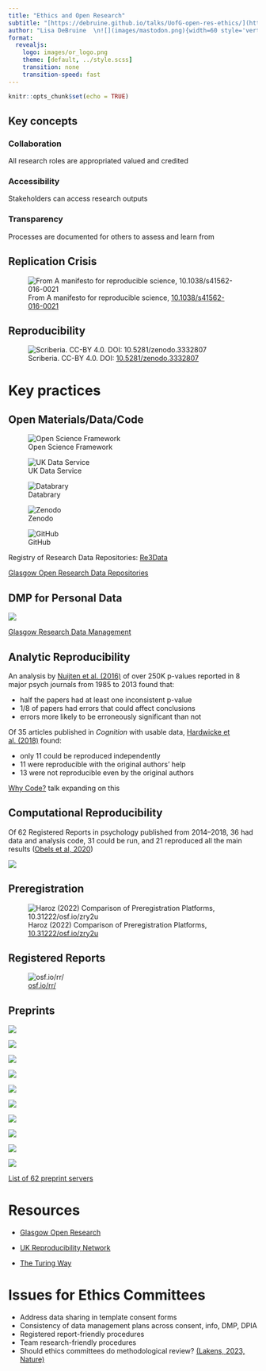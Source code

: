 ```yaml
---
title: "Ethics and Open Research"
subtitle: "[https://debruine.github.io/talks/UofG-open-res-ethics/](https://debruine.github.io/talks/UofG-open-res-ethics/)"
author: "Lisa DeBruine  \n![](images/mastodon.png){width=60 style='vertical-align:middle;'} [tech.lgbt/@debruine](https://tech.lgbt/@debruine)"
format: 
  revealjs:
    logo: images/or_logo.png
    theme: [default, ../style.scss]
    transition: none
    transition-speed: fast
---
```


```r
knitr::opts_chunk$set(echo = TRUE)
```


## Key concepts

### Collaboration

All research roles are appropriated valued and credited

### Accessibility

Stakeholders can access research outputs

### Transparency

Processes are documented for others to assess and learn from


## Replication Crisis

![From A manifesto for reproducible science, [10.1038/s41562-016-0021](https://doi.org/10.1038/s41562-016-0021)](images/lego-replication.png){fig-alt="An idealized version of the hypothetico-deductive model of the scientific method. Various potential threats to this model exist (indicated in red), including lack of replication, hypothesizing after the results are known (HARKing), poor study design, low statistical power, analytical flexibility, P-hacking, publication bias and lack of data sharing."}

## Reproducibility

![Scriberia. CC-BY 4.0. DOI: [10.5281/zenodo.3332807](https://doi.org/10.5281/zenodo.3332807)](images/reproducibility.jpg){fig-alt="Image of a map map showing the 'path' from data to tools to results to code"}

# Key practices

## Open Materials/Data/Code

::: {layout-ncol=5}

![Open Science Framework](images/archives/OSF.png){fig-alt="OSF logo - blue dots"}

![UK Data Service](images/archives/UKDS.jpg){fig-alt="UKDS logo - a rainbow box"}

![Databrary](images/archives/Databrary.jpg){fig-alt="Databrary logo - a leaf"}

![Zenodo](images/archives/zenodo.png){fig-alt="Zenodo"}

![GitHub](images/archives/github.png){fig-alt="GitHub logo - an octocat"}

:::

Registry of Research Data Repositories: [Re3Data](https://www.re3data.org/)

[Glasgow Open Research Data Repositories](https://www.gla.ac.uk/myglasgow/openresearch/researchdatamanagement/repositoriesforfinaliseddata/)

## DMP for Personal Data

![](images/Glasgow-DMP.png)

[Glasgow Research Data Management](https://www.gla.ac.uk/myglasgow/openresearch/researchdatamanagement/)

## Analytic Reproducibility {.smaller}
    
An analysis by [Nuijten et al. (2016)](https://doi.org/10.3758/s13428-015-0664-2) of over 250K p-values reported in 8 major psych journals from 1985 to 2013 found that:

* half the papers had at least one inconsistent p-value 
* 1/8 of papers had errors that could affect conclusions
* errors more likely to be erroneously significant than not

Of 35 articles published in *Cognition* with usable data, [Hardwicke et al. (2018)](https://doi.org/10.1098/rsos.180448) found:

* only 11 could be reproduced independently 
* 11 were reproducible with the original authors' help
* 13 were not reproducible even by the original authors
    
[Why Code?](https://debruine.github.io/why-code/) talk expanding on this

## Computational Reproducibility

Of 62 Registered Reports in psychology published from 2014--2018, 36 had data and analysis code, 31 could be run, and 21 reproduced all the main results ([Obels et al, 2020](https://doi.org/10.1177/2515245920918872))

![](images/obels.png){alt-text="Flowchart of sample: starting from sampling frame of 188 paper, to 79 in psychology domian, to 62 in final data set, to 36 with data and code available, to 31 with runnable scripts, to 21 with reproducible results"}


## Preregistration

![Haroz (2022) Comparison of Preregistration Platforms, [10.31222/osf.io/zry2u](https://doi.org/10.31222/osf.io/zry2u)](images/prereg.png){fig-alt="The features of general-purpose preregistration services. See link for text version."}


## Registered Reports

![[osf.io/rr/](https://osf.io/rr/)](images/lego-registered-reports.png){fig-alt="LEGO minifigs measuring each other, next to a flow chart of the RR process: Develop idea, design study, stage 1 review,  collect and analyse data, write report, stage 2 review, publish report."}

## Preprints

::: {layout-ncol=5}

![](images/preprints/arxiv.png){fig-alt="arXiv logo (word with the X like a chain link)"}

![](images/preprints/africarxiv.png){fig-alt="AfricArXiv logo with Africa made of colourful stripes"}

![](images/preprints/biorxiv.png){fig-alt="bioRxiv logo (word with red R)"}

![](images/preprints/edarxiv.png){fig-alt="edArXiv logo (word with a quill and fountain for the i)"}

![](images/preprints/metaarxiv.png){fig-alt="MetaArXiv logo (white Meta on a multicoloured background)"}

![](images/preprints/medrxiv.png){fig-alt="medRxiv logo (word with blue R)"}

![](images/preprints/psyarxiv.png){fig-alt="psyArXiv logo (Psi, A, and Chi in red boxes)"}

![](images/preprints/eartharxiv.png){fig-alt="earthRxiv logo (padlock where half the round part is a globe)"}

![](images/preprints/socarxiv.png){fig-alt="SocArXiv logo (white word on a black background)"}

![](images/preprints/zenodo.png){fig-alt="zenodo logo (word on a blue background)"}

:::

[List of 62 preprint servers](https://asapbio.org/preprint-servers)

# Resources

* [Glasgow Open Research](https://www.gla.ac.uk/myglasgow/openresearch/)

* [UK Reproducibility Network](https://www.ukrn.org/)

* [The Turing Way](https://the-turing-way.netlify.app/)

# Issues for Ethics Committees

* Address data sharing in template consent forms
* Consistency of data management plans across consent, info, DMP, DPIA
* Registered report-friendly procedures
* Team research-friendly procedures
* Should ethics committees do methodological review? [(Lakens, 2023, Nature)](https://www.nature.com/articles/d41586-022-04504-8)
